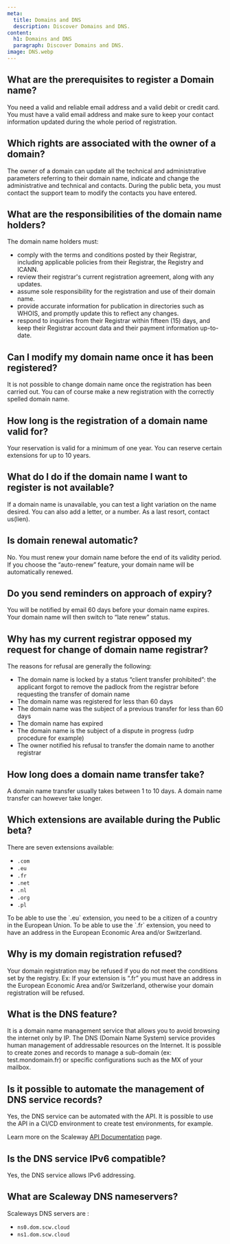 ```yaml
---
meta:
  title: Domains and DNS
  description: Discover Domains and DNS.
content:
  h1: Domains and DNS
  paragraph: Discover Domains and DNS.
image: DNS.webp
---
```


## What are the prerequisites to register a Domain name?

You need a valid and reliable email address and a valid debit or credit card. You must have a valid email address and make sure to keep your contact information updated during the whole period of registration.

## Which rights are associated with the owner of a domain?

The owner of a domain can update all the technical and administrative parameters referring to their domain name, indicate and change the administrative and technical and contacts. During the public beta, you must contact the support team to modify the contacts you have entered. 

## What are the responsibilities of the domain name holders?

The domain name holders must: 

- comply with the terms and conditions posted by their Registrar, including applicable policies from their Registrar, the Registry and ICANN.
- review their registrar's current registration agreement, along with any updates.
- assume sole responsibility for the registration and use of their domain name.
- provide accurate information for publication in directories such as WHOIS, and promptly update this to reflect any changes.
- respond to inquiries from their Registrar within fifteen (15) days, and keep their Registrar account data and their payment information up-to-date. 

## Can I modify my domain name once it has been registered?

It is not possible to change domain name once the registration has been carried out. You can of course make a new registration with the correctly spelled domain name. 

## How long is the registration of a domain name valid for?

Your reservation is valid for a minimum of one year. You can reserve certain extensions for up to 10 years.  

## What  do I do if the domain name I want to register is not available?

If a domain name is unavailable, you can test a light variation on the name desired. You can also add a letter, or a number. As a last resort, contact us(lien).

## Is domain renewal automatic?

No. You must renew your domain name before the end of its validity period.
If you choose the “auto-renew” feature, your domain name will be automatically renewed. 

## Do you send reminders on approach of expiry?

You will be notified by email 60 days before your domain name expires. Your domain name will then switch to “late renew” status. 

## Why has my current registrar opposed my request for change of domain name registrar?

The reasons for refusal are generally the following:
- The domain name is locked by a status “client transfer prohibited”: the applicant forgot to remove the padlock from the registrar before requesting the transfer of domain name
- The domain name was registered for less than 60 days
- The domain name was the subject of a previous transfer for less than 60 days
- The domain name has expired
- The domain name is the subject of a dispute in progress (udrp procedure for example)
- The owner notified his refusal to transfer the domain name to another registrar


## How long does a domain name transfer take?

A domain name transfer usually takes between 1 to 10 days. A domain name transfer can however take longer.


## Which extensions are available during the Public beta? 

There are seven extensions available:
- `.com` 
- `.eu`
- `.fr`
- `.net` 
- `.nl`
- `.org`
- `.pl` 

<Message type="note">
  To be able to use the `.eu` extension, you need to be a citizen of a country in the European Union. 
  To be able to use the `.fr` extension, you need to have an address in the European Economic Area and/or Switzerland.
</Message>


## Why is my domain registration refused? 
Your domain registration may be refused if you do not meet the conditions set by the registry. 
Ex: If your extension is “.fr” you must have an address in the European Economic Area and/or Switzerland, otherwise your domain registration will be refused. 



## What is the DNS feature?

It is a domain name management service that allows you to avoid browsing the internet only by IP.
The DNS (Domain Name System) service provides human management of addressable resources on the Internet.
It is possible to create zones and records to manage a sub-domain (ex: test.mondomain.fr) or specific configurations such as the MX of your mailbox.

## Is it possible to automate the management of DNS service records?

Yes, the DNS service can be automated with the API. It is possible to use the API in a CI/CD environment to create test environments, for example.

Learn more on the Scaleway [API Documentation](https://developers.scaleway.com/en/products/domain/dns/api/) page.

## Is the DNS service IPv6 compatible?

Yes, the DNS service allows IPv6 addressing.

## What are Scaleway DNS nameservers?

Scaleways DNS servers are :
- `ns0.dom.scw.cloud`
- `ns1.dom.scw.cloud`